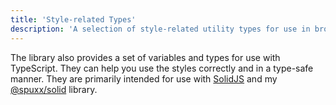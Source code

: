 ```yaml
---
title: 'Style-related Types'
description: 'A selection of style-related utility types for use in browser applications.'
---
```



The library also provides a set of variables and types for use with TypeScript. They can help you use the styles correctly and in a type-safe manner.
They are primarily intended for use with [SolidJS](https://www.solidjs.com/) and my [@spuxx/solid](https://spuxx-dev.github.io/jslibs/browser-utils) library.

<TypeDoc />
